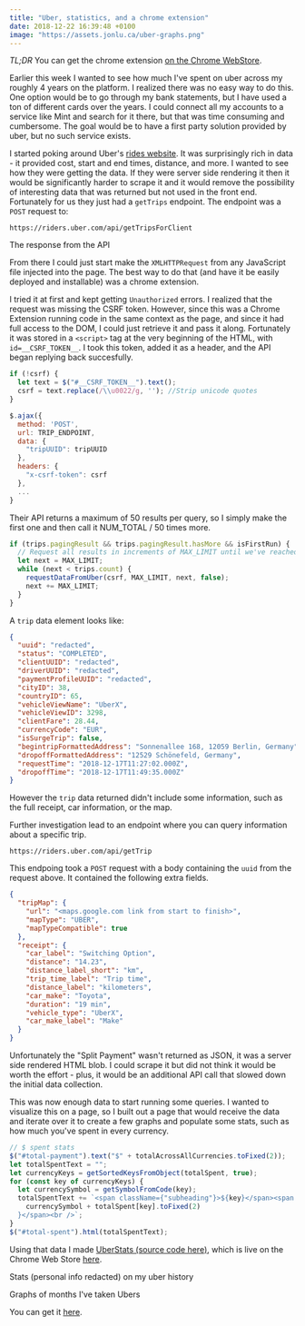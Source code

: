 ```yaml
---
title: "Uber, statistics, and a chrome extension"
date: 2018-12-22 16:39:48 +0100
image: "https://assets.jonlu.ca/uber-graphs.png"
---
```


_TL;DR_ You can get the chrome extension [on the Chrome WebStore](https://chrome.google.com/webstore/detail/uber-trip-stats/kddlnbejbpknoedebeojobofnbdfhpnm).

Earlier this week I wanted to see how much I've spent on uber across my roughly 4 years on the platform. I realized there was no easy way to do this. One option would be to go through my bank statements, but I have used a ton of different cards over the years. I could connect all my accounts to a service like Mint and search for it there, but that was time consuming and cumbersome. The goal would be to have a first party solution provided by uber, but no such service exists.

I started poking around Uber's [rides website](https://riders.uber.com/trips). It was surprisingly rich in data - it provided cost, start and end times, distance, and more. I wanted to see how they were getting the data. If they were server side rendering it then it would be significantly harder to scrape it and it would remove the possibility of interesting data that was returned but not used in the front end. Fortunately for us they just had a `getTrips` endpoint. The endpoint was a `POST` request to:

```
https://riders.uber.com/api/getTripsForClient
```

<CustomImage file="uber-netrequest" footnote="Uber network request" />

<p className={"footnote"}>The response from the API</p>

From there I could just start make the `XMLHTTPRequest` from any JavaScript file injected into the page. The best way to do that (and have it be easily deployed and installable) was a chrome extension.

I tried it at first and kept getting `Unauthorized` errors. I realized that the request was missing the CSRF token. However, since this was a Chrome Extension running code in the same context as the page, and since it had full access to the DOM, I could just retrieve it and pass it along. Fortunately it was stored in a `<script>` tag at the very beginning of the HTML, with `id=__CSRF_TOKEN__`. I took this token, added it as a header, and the API began replying back succesfully.

```js
if (!csrf) {
  let text = $("#__CSRF_TOKEN__").text();
  csrf = text.replace(/\\u0022/g, ''); //Strip unicode quotes
}

$.ajax({
  method: 'POST',
  url: TRIP_ENDPOINT,
  data: {
    "tripUUID": tripUUID
  },
  headers: {
    "x-csrf-token": csrf
  },
  ...
}
```

Their API returns a maximum of 50 results per query, so I simply make the first one and then call it NUM_TOTAL / 50 times more.

```js
if (trips.pagingResult && trips.pagingResult.hasMore && isFirstRun) {
  // Request all results in increments of MAX_LIMIT until we've reached the total amount of trips
  let next = MAX_LIMIT;
  while (next < trips.count) {
    requestDataFromUber(csrf, MAX_LIMIT, next, false);
    next += MAX_LIMIT;
  }
}
```

A `trip` data element looks like:

```json
{
  "uuid": "redacted",
  "status": "COMPLETED",
  "clientUUID": "redacted",
  "driverUUID": "redacted",
  "paymentProfileUUID": "redacted",
  "cityID": 38,
  "countryID": 65,
  "vehicleViewName": "UberX",
  "vehicleViewID": 3298,
  "clientFare": 28.44,
  "currencyCode": "EUR",
  "isSurgeTrip": false,
  "begintripFormattedAddress": "Sonnenallee 168, 12059 Berlin, Germany",
  "dropoffFormattedAddress": "12529 Schönefeld, Germany",
  "requestTime": "2018-12-17T11:27:02.000Z",
  "dropoffTime": "2018-12-17T11:49:35.000Z"
}
```

However the `trip` data returned didn't include some information, such as the full receipt, car information, or the map.

Further investigation lead to an endpoint where you can query information about a specific trip.

```
https://riders.uber.com/api/getTrip
```

This endpoing took a `POST` request with a body containing the `uuid` from the request above. It contained the following extra fields.

```json
{
  "tripMap": {
    "url": "<maps.google.com link from start to finish>",
    "mapType": "UBER",
    "mapTypeCompatible": true
  },
  "receipt": {
    "car_label": "Switching Option",
    "distance": "14.23",
    "distance_label_short": "km",
    "trip_time_label": "Trip time",
    "distance_label": "kilometers",
    "car_make": "Toyota",
    "duration": "19 min",
    "vehicle_type": "UberX",
    "car_make_label": "Make"
  }
}
```

Unfortunately the "Split Payment" wasn't returned as JSON, it was a server side rendered HTML blob. I could scrape it but did not think it would be worth the effort - plus, it would be an additional API call that slowed down the initial data collection.

This was now enough data to start running some queries. I wanted to visualize this on a page, so I built out a page that would receive the data and iterate over it to create a few graphs and populate some stats, such as how much you've spent in every currency.

```js
// $ spent stats
$("#total-payment").text("$" + totalAcrossAllCurrencies.toFixed(2));
let totalSpentText = "";
let currencyKeys = getSortedKeysFromObject(totalSpent, true);
for (const key of currencyKeys) {
  let currencySymbol = getSymbolFromCode(key);
  totalSpentText += `<span className={"subheading"}>${key}</span><span className={"stat"}> ${
    currencySymbol + totalSpent[key].toFixed(2)
  }</span><br />`;
}
$("#total-spent").html(totalSpentText);
```

Using that data I made [UberStats (source code here)](https://github.com/jonluca/Uber-Trip-Stats), which is live on the Chrome Web Store [here](https://chrome.google.com/webstore/detail/uber-trip-stats/kddlnbejbpknoedebeojobofnbdfhpnm?ref=producthunt).

<CustomImage file="uber" footnote="Uber stats" />

<p className={"footnote"}>Stats (personal info redacted) on my uber history</p>

<CustomImage file="uber-graphs" footnote="Uber stats graph" />

<p className={"footnote"}>Graphs of months I've taken Ubers</p>

You can get it [here](https://chrome.google.com/webstore/detail/uber-trip-stats/kddlnbejbpknoedebeojobofnbdfhpnm).
